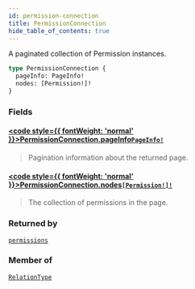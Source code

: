 ```yaml
---
id: permission-connection
title: PermissionConnection
hide_table_of_contents: true
---
```








A paginated collection of Permission instances.

```graphql
type PermissionConnection {
  pageInfo: PageInfo!
  nodes: [Permission!]!
}
```


### Fields

#### [<code style={{ fontWeight: 'normal' }}>PermissionConnection.<b>pageInfo</b></code>](#)<Bullet />[`PageInfo!`](/docs/v1/directory-api-reference/schema/common/objects/page-info) <Badge class="secondary" text="non-null"/> <Badge class="secondary" text="object"/> <Badge class="secondary" text="common"/>
> Pagination information about the returned page.
> 

#### [<code style={{ fontWeight: 'normal' }}>PermissionConnection.<b>nodes</b></code>](#)<Bullet />[`[Permission!]!`](/docs/v1/directory-api-reference/schema/permissions/objects/permission) <Badge class="secondary" text="non-null"/> <Badge class="secondary" text="object"/> <Badge class="secondary" text="permissions"/>
> The collection of permissions in the page.
> 



### Returned by

[`permissions`](/docs/v1/directory-api-reference/schema/permissions/queries/permissions)  <Badge class="secondary" text="query"/>

### Member of

[`RelationType`](/docs/v1/directory-api-reference/schema/relation-types/objects/relation-type)  <Badge class="secondary" text="object"/>




